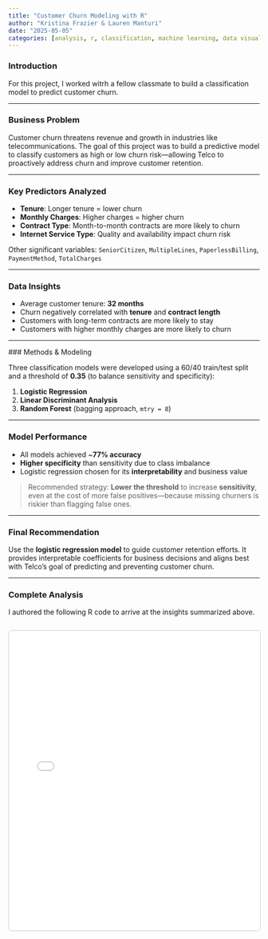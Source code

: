 ```yaml
---
title: "Customer Churn Modeling with R"
author: "Kristina Frazier & Lauren Manturi"
date: "2025-05-05"
categories: [analysis, r, classification, machine learning, data visualization, Linear Discriminant Analysis, Random Forest, Logistic Regression]
---
```


### Introduction

For this project, I worked witrh a fellow classmate to build a classification model to predict customer churn.

---

### Business Problem

Customer churn threatens revenue and growth in industries like telecommunications. The goal of this project was to build a predictive model to classify customers as high or low churn risk—allowing Telco to proactively address churn and improve customer retention.

---

### Key Predictors Analyzed

- **Tenure**: Longer tenure = lower churn
- **Monthly Charges**: Higher charges = higher churn
- **Contract Type**: Month-to-month contracts are more likely to churn
- **Internet Service Type**: Quality and availability impact churn risk

Other significant variables: `SeniorCitizen`, `MultipleLines`, `PaperlessBilling`, `PaymentMethod`, `TotalCharges`

---

### Data Insights

- Average customer tenure: **32 months**
- Churn negatively correlated with **tenure** and **contract length**
- Customers with long-term contracts are more likely to stay
- Customers with higher monthly charges are more likely to churn

---

###️ Methods & Modeling

Three classification models were developed using a 60/40 train/test split and a threshold of **0.35** (to balance sensitivity and specificity):

1. **Logistic Regression**
2. **Linear Discriminant Analysis**
3. **Random Forest** (bagging approach, `mtry = 8`)

---

### Model Performance

- All models achieved ~**77% accuracy**
- **Higher specificity** than sensitivity due to class imbalance
- Logistic regression chosen for its **interpretability** and business value

> Recommended strategy: **Lower the threshold** to increase **sensitivity**, even at the cost of more false positives—because missing churners is riskier than flagging false ones.

---

### Final Recommendation

Use the **logistic regression model** to guide customer retention efforts. It provides interpretable coefficients for business decisions and aligns best with Telco’s goal of predicting and preventing customer churn.

---

### Complete Analysis

I authored the following R code to arrive at the insights summarized above.

::: {.iframe-container style="margin: 2em 0;"}
<iframe src="../static/customerchurn_prelim_da.html" width="100%" height="600px" style="border: 1px solid #ccc; border-radius: 6px;"></iframe>
:::